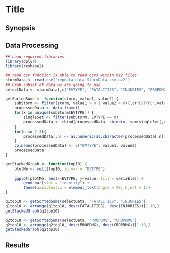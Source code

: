 # Title

## Synopsis

## Data Processing

```r
## Load required libraries
library(dplyr)
library(reshape2)

## read.csv function is able to read csvs within bz2 files
stormData <- read.csv("repdata-data-StormData.csv.bz2")
## Grab subset of data we are going to use
selectData <- stormData[,c("EVTYPE", "FATALITIES", "INJURIES", "PROPDMG", "CROPDMG")]

getSortedSums <- function(storm, value1, value2) {
	subStorm <- filter(storm, value1 > 0 | value2 > 0)[,c("EVTYPE",value1,value2)]
	processedData <- data.frame()
	for(x in unique(subStorm$EVTYPE)) {
		singleSet <- filter(subStorm, EVTYPE == x)
		processedData <- rbind(processedData, cbind(x, sum(singleSet[,value1]), sum(singleSet[,value2])))
	}
	for(n in 2:3){
		processedData[,n] <- as.numeric(as.character(processedData[,n]))
	}
	colnames(processedData) <- c("EVTYPE", value1, value2)
	processedData
}

getStackedGraph <- function(top10) {
	plotMe <- melt(top10, id.var = "EVTYPE")
	
	ggplot(plotMe, aes(x=EVTYPE, y=value, fill = variable)) +
		geom_bar(stat = "identity") +
		theme(axis.text.x = element_text(angle = 90, hjust = 1))
}

q1top10 <- getSortedSums(selectData, "FATALITIES", "INJURIES")
q1top10 <- arrange(q1top10, desc(FATALITIES), desc(INJURIES))[1:10,]
getStackedGraph(q1top10)

q2top10 <- getSortedSums(selectData, "PROPDMG", "CROPDMG")
q2top10 <- arrange(q2top10, desc(PROPDMG), desc(CROPDMG))[1:10,]
getStackedGraph(q2top10)

```

## Results